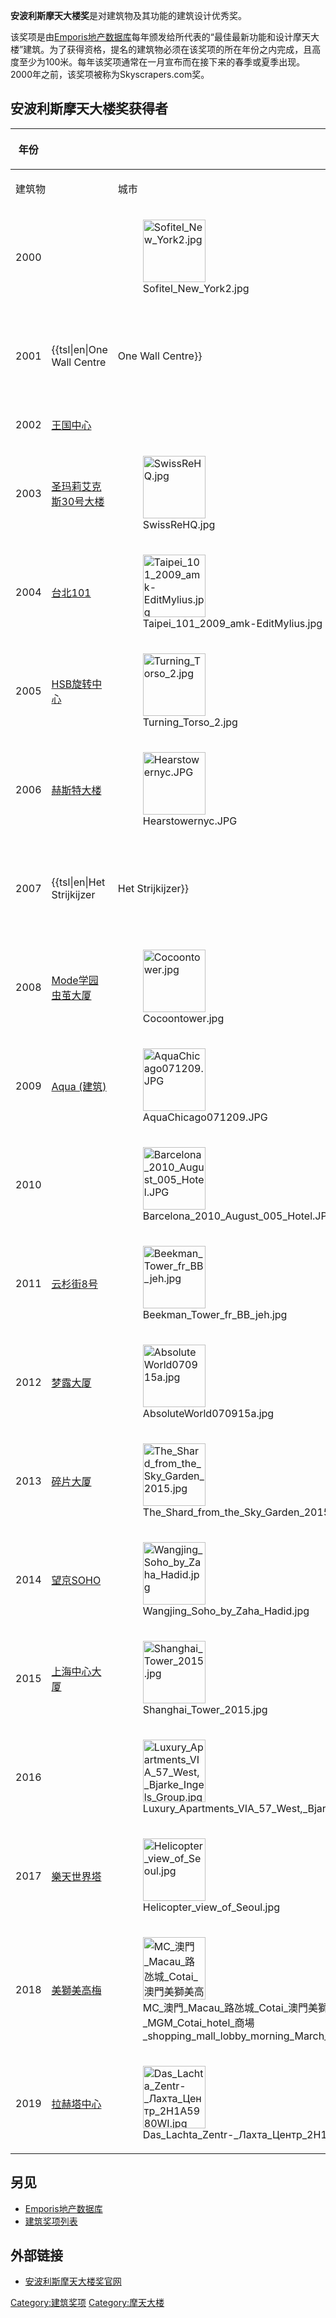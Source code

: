 '''安波利斯摩天大楼奖'''是对建筑物及其功能的建筑设计优秀奖。

该奖项是由[[Emporis地产数据库|Emporis地产数据库]]每年颁发给所代表的“最佳最新功能和设计摩天大楼”建筑。为了获得资格，提名的建筑物必须在该奖项的所在年份之内完成，且高度至少为100米。每年该奖项通常在一月宣布而在接下来的春季或夏季出现。 2000年之前，该奖项被称为Skyscrapers.com奖。

== 安波利斯摩天大楼奖获得者 ==

{| class="wikitable"
|- bgcolor="#efefef"
!rowspan=2| 年份
!colspan=3 | 金奖
!colspan=3 width="200px"| 银奖
!colspan=3 width="200px"| 铜奖
|-
!width="200px" colspan=2| 建筑物
!width="120px"|城市
!width="200px" colspan=2| 建筑物
!width="120px"|城市
!width="200px" colspan=2| 建筑物
!width="120px"|城市
|-
! 2000
| {{le|紐約索菲特酒店|Sofitel New York Hotel}}
| [[File:Sofitel_New_York2.jpg|100px]]
| {{flagicon|USA}} [[纽约市|纽约市]]
| align="center" |–
| align="center" |–
| align="center" |–
| align="center" |–
| align="center" |–
| align="center" |–
|-
! 2001
| {{tsl|en|One Wall Centre||One Wall Centre}}
| [[File:Onewallcentre.jpg|100px]]
| {{flagicon|Canada}} [[温哥华|温哥华]]
| [[砲台公園城|砲台公園城]]
| [[File:Ritz_Carlton_Hotel_Battery_Park_(3435247781).jpg|100px]]
| {{flagicon|USA}} [[纽约市|纽约市]]
| [[上海恒隆广场|上海恒隆广场]]
| [[File:Plaza_66_2008.jpg|100px]]
| {{flagicon|China}} [[上海市|上海]]
|-
! 2002
| [[王国中心|王国中心]]
|
| {{flagicon|Saudi Arabia}} [[利雅得|利雅得]]
| {{le|郵政大廈 (德國)|Post Tower|郵政大廈}}
| [[File:Posttower_Bonn_001.jpg|100px]]
| {{flagicon|Germany}} [[波恩|波恩]]
| {{le|亨廷頓大道111號|111 Huntington Avenue}}
| [[File:111HuntingtonBoston.jpg|100px]]
| {{flagicon|USA}} [[波士顿|波士顿]]
|-
! 2003
| [[圣玛莉艾克斯30号大楼|圣玛莉艾克斯30号大楼]]
| [[File:SwissReHQ.jpg|100px]]
| {{flagicon|UK}} [[伦敦|伦敦]]
| [[晓庐|晓庐]]
| [[File:Highcliff_13_January_2007.jpg|100px]]
| {{flagicon|Hong Kong}} [[香港|香港]]
| {{le|天橋大廈 (芝加哥)|Skybridge, Chicago|天橋大廈}}
| [[File:Skybridge-Chicago.jpg|100px]]
| {{flagicon|USA}} [[芝加哥|芝加哥]]
|-
! 2004
| [[台北101|台北101]]
| [[File:Taipei_101_2009_amk-EditMylius.jpg|100px]]
| {{flagicon|Taiwan}} [[臺北市|台北]]
| [[阿格巴塔|阿格巴塔]]
| [[File:Torre_Agbar_-_Barcelona,_Spain_-_Jan_2007.jpg|100px]]
| {{flagicon|Spain}} [[巴塞罗那|巴塞罗那]]
| {{le|世界塔|World Tower}}
| [[File:World_tower,_Sydney.jpg|100px]]
| {{flagicon|Australia}} [[悉尼|悉尼]]
|-
! 2005
| [[HSB旋转中心|HSB旋转中心]]
| [[File:Turning_Torso_2.jpg|100px]]
| {{flagicon|Sweden}} [[马尔默|马尔默]]
| [[Q1大厦|Q1大厦]]
| [[File:Q1_one.jpg|100px]]
| {{flagicon|Australia}} [[黄金海岸_(澳大利亚)|黄金海岸 (澳大利亚)]]
| {{le|蒙特維多大廈 (鹿特丹)|Montevideo (Rotterdam)|蒙特維多大廈}}
| [[File:Rotterdam_montevideotoren.jpg|100px]]
| {{flagicon|Netherlands}} [[鹿特丹|鹿特丹]]
|-
! 2006
| [[赫斯特大楼|赫斯特大楼]]
| [[File:Hearstowernyc.JPG|100px]]
| {{flagicon|USA}} [[纽约市|纽约市]]
| {{tsl|en|The Wave (skyscraper)||The Wave}}
| [[File:The_Wave_Apartments,_Gold_Coast,_QLD,_AU.jpg|100px]]
| {{flagicon|Australia}} [[黄金海岸_(澳大利亚)|黄金海岸]]
| [[发现大楼|发现大楼]]
| [[File:Eureka_Tower,_Melbourne_-_Nov_2008.jpg|100px]]
| {{flagicon|Australia}} [[墨尔本|墨尔本]]
|-
! 2007
| {{tsl|en|Het Strijkijzer||Het Strijkijzer}}
| [[File:Het_Strijkijzer_The_Hague_cropped.JPG|100px]]
| {{flagicon|Netherlands}} [[海牙|海牙]]
| {{le|紐頓軒|Newton Suites}}
| [[File:Newton_Suites.jpg|100px]]
| {{flagicon|Singapore}} [[新加坡|新加坡]]
| {{le|安大略大廈 (倫敦)|Ontario Tower|安大略大廈}}
| [[File:London_MMB_«F4_River_Thames_and_Ontario_Tower.jpg|100px]]
| {{flagicon|UK}} [[伦敦|伦敦]]
|-
! 2008
| [[Mode学园虫茧大厦|Mode学园虫茧大厦]]
| [[File:Cocoontower.jpg|100px]]
| {{flagicon|Japan}} [[東京_(消歧義)|东京]]
| {{le|精品摩納哥|Boutique Monaco}}
| align="center" |–
| {{flagicon|South Korea}} [[首尔|首尔]]
| [[上海环球金融中心|上海环球金融中心]]
| [[File:SWFC_Jul08.jpg|100px]]
| {{flagicon|China}} [[上海市|上海]]
|-
! 2009
| [[Aqua_(建筑)|Aqua (建筑)]]
| [[File:AquaChicago071209.JPG|100px]]
| {{flagicon|USA}} [[芝加哥|芝加哥]]
| {{le|O-14大廈 (杜拜)|O-14 (Dubai)|O-14大廈}}
| align="center" |–
| {{flagicon|UAE}} [[迪拜|迪拜]]
| {{le|大都會大廈 (曼谷)|The Met (skyscraper)|大都會大廈}}
| [[File:The_Met.jpg|100px]]
| {{flagicon|Thailand}} [[曼谷|曼谷]]
|-
! 2010
| {{le|費拉港酒店|Hotel Porta Fira}}
| [[File:Barcelona_2010_August_005_Hotel.JPG|100px]]
| {{flagicon|Spain}} [[巴塞罗那|巴塞罗那]]
| [[哈利法塔|哈利法塔]]
|
| {{flagicon|UAE}} [[迪拜|迪拜]]
| [[達飛塔|達飛塔]]
|
| {{flagicon|France}} [[马赛|马赛]]
|-
! 2011
| [[云杉街8号|云杉街8号]]
| [[File:Beekman_Tower_fr_BB_jeh.jpg|100px]]
| {{flagicon|USA}} [[纽约|纽约]]
| [[阿尔哈姆拉塔|阿尔哈姆拉塔]]
| 
| {{flagicon|Kuwait}} [[科威特城|科威特城]]
| [[阿提哈德塔|阿提哈德塔]]
|
| {{flagicon|UAE}} [[阿布扎比|阿布扎比]]
|-
! 2012
| [[梦露大厦|梦露大厦]]
| [[File:AbsoluteWorld070915a.jpg|100px]]
| {{flagicon|Canada}} [[密西沙加|密西沙加]]
| {{le|安巴爾塔|Al Bahr Towers}}
| 
| {{flagicon|UAE}} [[阿布扎比|阿布扎比]]
| {{le|多哈塔|Doha Tower}}
|
| {{flagicon|Qatar}} [[多哈|多哈]]
|-
! 2013
| [[碎片大厦|碎片大厦]]
| [[File:The_Shard_from_the_Sky_Garden_2015.jpg|100px]]
| {{flagicon|UK}} [[伦敦|伦敦]]
| [[DC塔|DC塔]]
| [[File:DC_Tower_1_Vienna_from_SSW_on_2013-09-24_perspective_controlled.png|100px]]
| {{flagicon|Austria}} [[维也纳|维也纳]]
| [[湖州喜来登温泉度假酒店|湖州喜来登温泉度假酒店]]
| [[File:Starwoodhotels_in_Huzhou.jpg|150px]]
| {{flagicon|China}} [[湖州市|湖州]]
|-
! 2014
| [[望京SOHO|望京SOHO]]
| [[File:Wangjing_Soho_by_Zaha_Hadid.jpg|100px]]
| {{flagicon|China}} [[北京市|北京]]
| [[垂直森林|垂直森林]]
|
| {{flagicon|ITA}} [[米兰|米兰]]
| {{tsl|en|Tour D2||Tour D2}}
| 
| {{flagicon|FRA}} [[库尔布瓦|库尔布瓦]]
|-
! 2015
| [[上海中心大厦|上海中心大厦]]
| [[File:Shanghai_Tower_2015.jpg|100px]]
| {{flagicon|China}} [[上海市|上海]]
| {{le|進化大廈|Evolution Tower}}
| [[File:Moscow_International_Business_Center_A_02.jpg|100px]]
| {{flagicon|RUS}} [[莫斯科|莫斯科]]
| {{tsl|en|CityLife_(Milan)#Il_Dritto_.2F_The_Straight_One_.2F_Allianz_Tower||Il Dritto}}
|
| {{flagicon|ITA}} [[米兰|米兰]]
|-
! 2016
| {{tsl|en|VIA 57 West|VIA57街东}}
| [[File:Luxury_Apartments_VIA_57_West,_Bjarke_Ingels_Group.jpg|100px]]
| {{flagicon|USA}} [[纽约|纽约]]
| {{tsl|en|Torre Reforma|改革塔}}
| [[File:Torre_Reforma_2016.jpg|100px]]
| {{flagicon|Mexico}} [[墨西哥城|墨西哥城]]
| {{tsl|en|Oasia Hotel Downtown|新加坡市中豪亚酒店|市中豪亚酒店}}
| [[File:Oasia_Hotel_Downtown,_Singapore_-_Facade_A_(2019).jpg|100px]]
| {{flagicon|Singapore}} [[新加坡|新加坡]]
|-
! 2017
| [[樂天世界塔|樂天世界塔]]
| [[File:Helicopter_view_of_Seoul.jpg|100px]]
| {{flagicon|South Korea}} [[首爾|首爾]]
| {{tsl|en|Generali Tower|忠臣塔}}
| [[File:Torre_Hadid.png|100px]]
| {{flagicon|Italy}} [[米蘭|米蘭]]
| {{tsl|en|150 North Riverside|河滨北150号}}
| [[File:150-North-Riverside_Aerial-lr_egqcYFF_max-1600x1200.jpg|100px]]
| {{flagicon|USA}} [[芝加哥|芝加哥]]
|-
! 2018
| [[美獅美高梅|美獅美高梅]]
| [[File:MC_澳門_Macau_路氹城_Cotai_澳門美獅美高梅_MGM_Cotai_hotel_商場_shopping_mall_lobby_morning_March_2019_SSG_02.jpg|100px]]
| {{flagicon|Macau}} [[澳門|澳門]]
| {{tsl|en|La Marseillaise (skyscraper)|马赛曲大楼}}
| 
| {{flagicon|France}} [[马赛|马赛]]
| [[手術刀大樓|手術刀大樓]]
| [[File:The_Scalpel,_August_2018.jpg|100px]]
| {{flagicon|UK}} [[伦敦|伦敦]]
|-
! 2019
| [[拉赫塔中心|拉赫塔中心]]
| [[File:Das_Lachta_Zentr-_Лахта_Центр_2H1A5980WI.jpg|100px]]
| {{flagicon|Russia}} [[圣彼得堡|圣彼得堡]]
| [[丽泽SOHO|丽泽SOHO]]
| [[File:Leeza_SOHO.jpg|100px]]
| {{flagicon|China}} [[北京|北京]]
| [[哈德逊城市广场35号|哈德逊城市广场35号]]
| [[File:Hudson_Yards_Plaza_March_2019_09.jpg|100px]]
| {{flagicon|US}} [[纽约|纽约]]
|}

== 另见 ==
* [[Emporis地产数据库|Emporis地产数据库]]
* [[建筑奖项列表|建筑奖项列表]]

== 外部链接 ==
* [https://web.archive.org/web/20051225092904/http://awards.emporis.com/ 安波利斯摩天大楼奖官网]

{{安波利斯摩天大楼奖}}
{{Authority control}}

[[Category:建筑奖项|Category:建筑奖项]]
[[Category:摩天大楼|Category:摩天大楼]]